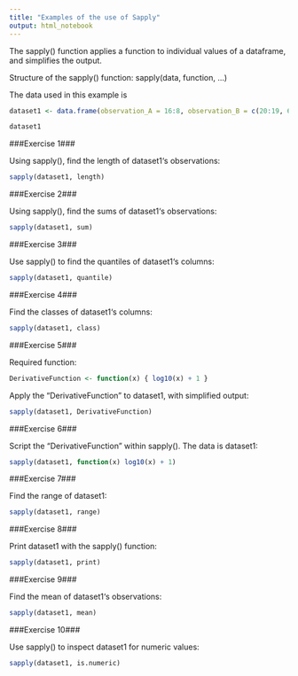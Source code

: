 ```yaml
---
title: "Examples of the use of Sapply"
output: html_notebook
---
```


The sapply() function applies a function to individual values of a dataframe, and simplifies the output.

Structure of the sapply() function: sapply(data, function, ...)

The data used in this example is

```r

dataset1 <- data.frame(observation_A = 16:8, observation_B = c(20:19, 6:12))

dataset1
```

###Exercise 1###

Using sapply(), find the length of dataset1‘s observations:

```r
sapply(dataset1, length)

```


###Exercise 2###

Using sapply(), find the sums of dataset1‘s observations:

```r
sapply(dataset1, sum)
```


###Exercise 3###

Use sapply() to find the quantiles of dataset1‘s columns:

```r
sapply(dataset1, quantile)
```


###Exercise 4###

Find the classes of dataset1‘s columns:

```r
sapply(dataset1, class)

```


###Exercise 5###

Required function:

```r
DerivativeFunction <- function(x) { log10(x) + 1 }
```

Apply the “DerivativeFunction” to dataset1, with simplified output:

```r
sapply(dataset1, DerivativeFunction)
```


###Exercise 6###

Script the “DerivativeFunction” within sapply(). The data is dataset1:

```r
sapply(dataset1, function(x) log10(x) + 1)
```


###Exercise 7###

Find the range of dataset1:

```r
sapply(dataset1, range)
```


###Exercise 8###

Print dataset1 with the sapply() function:

```r
sapply(dataset1, print)
```


###Exercise 9###

Find the mean of dataset1‘s observations:

```r
sapply(dataset1, mean)
```


###Exercise 10###

Use sapply() to inspect dataset1 for numeric values:

```r
sapply(dataset1, is.numeric)
```


